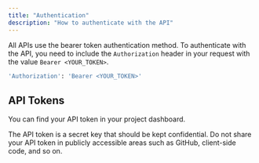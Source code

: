 ```yaml
---
title: "Authentication"
description: "How to authenticate with the API"
---
```


All APIs use the bearer token authentication method. To authenticate with the API, you need to include the `Authorization` header in your request with the value `Bearer <YOUR_TOKEN>`.

```bash
'Authorization': 'Bearer <YOUR_TOKEN>'
```

## API Tokens

You can find your API token in your project dashboard.

The API token is a secret key that should be kept confidential. Do not share your API token in publicly accessible areas such as GitHub, client-side code, and so on. 